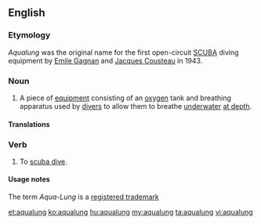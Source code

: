 ==English==
{{wikipedia|aqua-lung}}

===Etymology===
''Aqualung'' was the original name for the first open-circuit [[w:SCUBA|SCUBA]] diving equipment by [[w:Emile Gagnan|Emile Gagnan]] and [[w:Jacques Cousteau|Jacques Cousteau]] in 1943.

===Noun===
{{en-noun}}

# A piece of [[equipment]] consisting of an [[oxygen]] tank and breathing apparatus used by [[diver]]s to allow them to breathe [[underwater]] [[at depth]].

====Translations====
{{trans-top}}
{{trans-mid}}
{{trans-bottom}}

===Verb===
{{en-verb}}

# To [[scuba dive]].

====Usage notes====
The term ''Aqua-Lung'' is a [[registered trademark]]

[[et:aqualung]]
[[ko:aqualung]]
[[hu:aqualung]]
[[my:aqualung]]
[[ta:aqualung]]
[[vi:aqualung]]